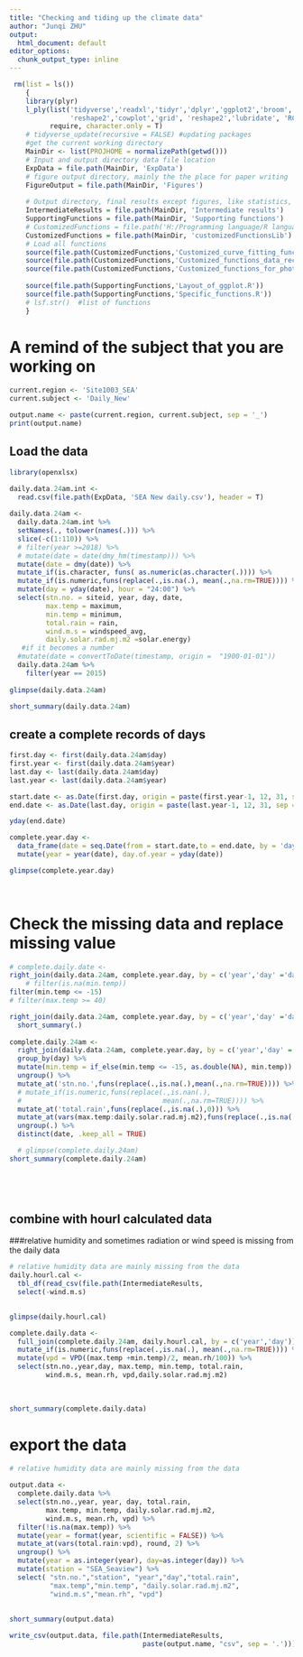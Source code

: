 ---
title: "Checking and tiding up the climate data"
author: "Junqi ZHU"
output:
  html_document: default
editor_options: 
  chunk_output_type: inline
---

```{r, warning=FALSE, echo=FALSE, tidy=TRUE, error=FALSE, message=FALSE}
 rm(list = ls())
    {
    library(plyr)
    l_ply(list('tidyverse','readxl','tidyr','dplyr','ggplot2','broom','ggthemes','plotly','purrr',
               'reshape2','cowplot','grid', 'reshape2','lubridate', 'RColorBrewer', 'datacheck'), 
          require, character.only = T)
    # tidyverse_update(recursive = FALSE) #updating packages
    #get the current working directory
    MainDir <- list(PROJHOME = normalizePath(getwd()))
    # Input and output directory data file location
    ExpData = file.path(MainDir, 'ExpData')
    # figure output directory, mainly the the place for paper writing 
    FigureOutput = file.path(MainDir, 'Figures')
    
    # Output directory, final results except figures, like statistics, and intermediate data set
    IntermediateResults = file.path(MainDir, 'Intermediate results')  
    SupportingFunctions = file.path(MainDir, 'Supporting functions')
    # CustomizedFunctions = file.path('H:/Programming language/R language/Customized function library/')
    CustomizedFunctions = file.path(MainDir, 'customizedFunctionsLib')
    # Load all functions
    source(file.path(CustomizedFunctions,'Customized_curve_fitting_functions.R'))
    source(file.path(CustomizedFunctions,'Customized_functions_data_reconstruction.R'))
    source(file.path(CustomizedFunctions,'Customized_functions_for_photosynthesis.R'))
    
    source(file.path(SupportingFunctions,'Layout_of_ggplot.R'))
    source(file.path(SupportingFunctions,'Specific_functions.R'))
    # lsf.str()  #list of functions
    } 
```

# A remind of the subject that you are working on
```{r}
current.region <- 'Site1003_SEA'
current.subject <- 'Daily_New'

output.name <- paste(current.region, current.subject, sep = '_')
print(output.name)

```

## Load the data
```{r, warning=FALSE, echo=FALSE, error=FALSE, message=FALSE}
library(openxlsx)

daily.data.24am.int <- 
  read.csv(file.path(ExpData, 'SEA New daily.csv'), header = T)
 
daily.data.24am <- 
  daily.data.24am.int %>% 
  setNames(., tolower(names(.))) %>% 
  slice(-c(1:110)) %>% 
  # filter(year >=2018) %>% 
  # mutate(date = date(dmy_hm(timestamp))) %>%
  mutate(date = dmy(date)) %>% 
  mutate_if(is.character, funs( as.numeric(as.character(.)))) %>% 
  mutate_if(is.numeric,funs(replace(.,is.na(.), mean(.,na.rm=TRUE)))) %>% 
  mutate(day = yday(date), hour = "24:00") %>% 
  select(stn.no. = siteid, year, day, date, 
         max.temp = maximum,
         min.temp = minimum,
         total.rain = rain, 
         wind.m.s = windspeed_avg,
         daily.solar.rad.mj.m2 =solar.energy) 
   #if it becomes a number
  #mutate(date = convertToDate(timestamp, origin =  "1900-01-01")) 
  daily.data.24am %>% 
    filter(year == 2015)
  
glimpse(daily.data.24am)

short_summary(daily.data.24am)

```


## create a complete records of days
```{r, warning=FALSE, echo=FALSE, error=FALSE, message=FALSE}
first.day <- first(daily.data.24am$day)
first.year <- first(daily.data.24am$year)
last.day <- last(daily.data.24am$day)
last.year <- last(daily.data.24am$year)

start.date <- as.Date(first.day, origin = paste(first.year-1, 12, 31, sep = '-'))
end.date <- as.Date(last.day, origin = paste(last.year-1, 12, 31, sep = '-'))

yday(end.date)

complete.year.day <- 
  data_frame(date = seq.Date(from = start.date,to = end.date, by = 'day')) %>% 
  mutate(year = year(date), day.of.year = yday(date))

glimpse(complete.year.day)
  
  
```
# Check the missing data and replace missing value
```{r, fig.width=15, fig.height=25,echo=FALSE}
# complete.daily.date <- 
right_join(daily.data.24am, complete.year.day, by = c('year','day' ='day.of.year')) %>% 
    # filter(is.na(min.temp))
filter(min.temp <= -15)
# filter(max.temp >= 40)

right_join(daily.data.24am, complete.year.day, by = c('year','day' ='day.of.year')) %>% 
  short_summary(.)
  
complete.daily.24am <- 
  right_join(daily.data.24am, complete.year.day, by = c('year','day' ='day.of.year', 'date')) %>% 
  group_by(day) %>% 
  mutate(min.temp = if_else(min.temp <= -15, as.double(NA), min.temp)) %>%
  ungroup() %>% 
  mutate_at('stn.no.',funs(replace(.,is.na(.),mean(.,na.rm=TRUE)))) %>%
  # mutate_if(is.numeric,funs(replace(.,is.nan(.),
  #                                   mean(.,na.rm=TRUE)))) %>% 
  mutate_at('total.rain',funs(replace(.,is.na(.),0))) %>% 
  mutate_at(vars(max.temp:daily.solar.rad.mj.m2),funs(replace(.,is.na(.),mean(.,na.rm=TRUE))))%>%
  ungroup(.) %>% 
  distinct(date, .keep_all = TRUE)

  # glimpse(complete.daily.24am)
short_summary(complete.daily.24am)



  
```

## combine with hourl calculated data
###relative humidity and sometimes radiation or wind speed is missing from the daily data
```{r, echo=FALSE, error=FALSE, message=FALSE, warning=FALSE}
# relative humidity data are mainly missing from the data
daily.hourl.cal <- 
  tbl_df(read_csv(file.path(IntermediateResults,                          'Site1003_SEA_Hourly_New.daily.cal.csv'))) %>% 
  select(-wind.m.s)
  

glimpse(daily.hourl.cal)

complete.daily.data <- 
  full_join(complete.daily.24am, daily.hourl.cal, by = c('year','day')) %>% 
  mutate_if(is.numeric,funs(replace(.,is.na(.), mean(.,na.rm=TRUE)))) %>% 
  mutate(vpd = VPD((max.temp +min.temp)/2, mean.rh/100)) %>% 
  select(stn.no.,year,day, max.temp, min.temp, total.rain, 
         wind.m.s, mean.rh, vpd,daily.solar.rad.mj.m2)  
    
  
    
short_summary(complete.daily.data)  

```


# export the data
```{r, echo=FALSE, error=FALSE, message=FALSE, warning=FALSE}
# relative humidity data are mainly missing from the data

output.data <- 
  complete.daily.data %>% 
  select(stn.no.,year, year, day, total.rain, 
         max.temp, min.temp, daily.solar.rad.mj.m2,
         wind.m.s, mean.rh, vpd) %>% 
  filter(!is.na(max.temp)) %>% 
  mutate(year = format(year, scientific = FALSE)) %>% 
  mutate_at(vars(total.rain:vpd), round, 2) %>% 
  ungroup() %>% 
  mutate(year = as.integer(year), day=as.integer(day)) %>% 
  mutate(station = "SEA_Seaview") %>% 
  select( "stn.no.","station", "year","day","total.rain",
          "max.temp","min.temp", "daily.solar.rad.mj.m2", 
          "wind.m.s","mean.rh", "vpd")
  
  
short_summary(output.data)

write_csv(output.data, file.path(IntermediateResults, 
                                 paste(output.name, "csv", sep = '.')))

```
















